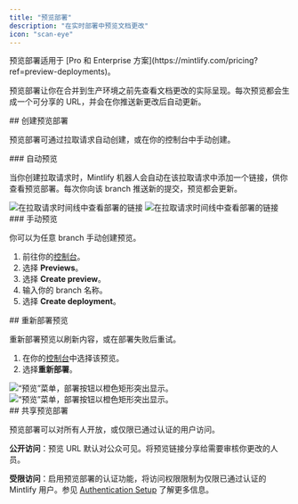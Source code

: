 ```yaml
---
title: "预览部署"
description: "在实时部署中预览文档更改"
icon: "scan-eye"
---
```


<Info>
  预览部署适用于 [Pro 和 Enterprise 方案](https://mintlify.com/pricing?ref=preview-deployments)。
</Info>

预览部署让你在合并到生产环境之前先查看文档更改的实际呈现。每次预览都会生成一个可分享的 URL，并会在你推送新更改后自动更新。

<div id="creating-preview-deployments">
  ## 创建预览部署
</div>

预览部署可通过拉取请求自动创建，或在你的控制台中手动创建。

<div id="automatic-previews">
  ### 自动预览
</div>

当你创建拉取请求时，Mintlify 机器人会自动在该拉取请求中添加一个链接，供你查看预览部署。每次你向该 branch 推送新的提交，预览都会更新。

<Frame>
  <img src="/images/previews/preview-deployment-light.png" alt="在拉取请求时间线中查看部署的链接" className="block dark:hidden" />

  <img src="/images/previews/preview-deployment-dark.png" alt="在拉取请求时间线中查看部署的链接" className="hidden dark:block" />
</Frame>

<div id="manual-previews">
  ### 手动预览
</div>

你可以为任意 branch 手动创建预览。

1. 前往你的[控制台](https://dashboard.mintlify.com/)。
2. 选择 **Previews**。
3. 选择 **Create preview**。
4. 输入你的 branch 名称。
5. 选择 **Create deployment**。

<div id="redeploying-a-preview">
  ## 重新部署预览
</div>

重新部署预览以刷新内容，或在部署失败后重试。

1. 在你的[控制台](https://dashboard.mintlify.com/)中选择该预览。
2. 选择**重新部署**。

<Frame>
  <img src="/images/previews/redeploy-preview-light.png" alt="“预览”菜单，部署按钮以橙色矩形突出显示。" className="block dark:hidden" />

  <img src="/images/previews/redeploy-preview-dark.png" alt="“预览”菜单，部署按钮以橙色矩形突出显示。" className="hidden dark:block" />
</Frame>

<div id="sharing-preview-deployments">
  ## 共享预览部署
</div>

预览部署可以对所有人开放，或仅限已通过认证的用户访问。

**公开访问**：预览 URL 默认对公众可见。将预览链接分享给需要审核你更改的人员。

**受限访问**：启用预览部署的认证功能，将访问权限限制为仅限已通过认证的 Mintlify 用户。参见 [Authentication Setup](/zh/authentication-personalization/authentication-setup) 了解更多信息。

